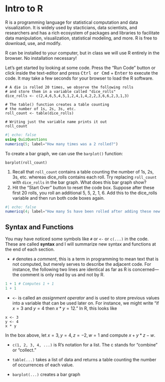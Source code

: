 # Intro to R

R is a programming language for statistical computation and data visualization.
It is widely used by stacticians, data scientists, and researchers and has a
rich ecosystem of packages and libraries to facilitate data manipulation,
visualization, statistical modeling, and more. R is free to download, use, and
modify.

R can be installed to your computer, but in class we will use R entirely in the
browser. No installation necessary!

Let's get started by looking at some code. Press the "Run Code" button or click
inside the text-editor and press <kbd>Ctrl or Cmd</kbd> + <kbd>Enter</kbd> to
execute the code. It may take a few seconds for your browser to load the R
software.

```webr
# A die is rolled 20 times, we observe the following rolls
# and store them in a variable called "dice_rolls"
dice_rolls <- c(2,4,6,5,4,5,1,2,4,1,4,2,2,3,6,6,2,3,1,3)

# The table() function creates a table counting
# the number of 1s, 2s, 3s, etc.
roll_count <- table(dice_rolls)

# Writing just the variable name prints it out
roll_count
```

```julia
#| echo: false
using QuizQuestions
numericq(5; label="How many times was a 2 rolled?")
```

To create a bar graph, we can use the `barplot()` function:

```webr
barplot(roll_count)
```

::: {#exr-intro-bargraph}
1. Recall that `roll_count` contains a table counting the number of 1s, 2s, 3s,
   etc. whereas dice_rolls contains each roll. Try replacing `roll_count` with
`dice_rolls` in the bar graph. What does this bar graph show?
2. Hit the "Start Over" button to reset the code box. Suppose after these first
   20 rolls, you roll an additional 5, 5, 2, 1, 6. Add this to the dice_rolls
variable and then run both code boxes again.
```julia
#| echo: false
numericq(4; label="How many 5s have been rolled after adding these new rolls?")
```
:::

## Syntax and Functions

You may have noticed some symbols like `#` or `<-` or `c(...)` in the code.
These are called **syntax** and I will summarize new syntax and functions at
the end of each section.

* `#` denotes a *comment*, this is a term in programming to mean text that is
not computed, but merely serves to describe the adjacent code. For instance,
the following two lines are identical as far as R is concerned---the comment is
only read by us and not by R.
```r
1 + 1 # Computes 1 + 1
1 + 1
```

* `<-` is called an *assignment operator* and is used to store previous values
into a variable that can be used later on. For instance, we might write "if $x
= 3$ and $y = 4$ then $x * y = 12$." In R, this looks like

```webr
x <- 3
y <- 4
x * y
```

::: {#exr-intro-variables}
In the box above, let $x = 3, y = 4, z = -2, w = 1$ and compute $x + y * z - w$.
:::

* `c(1, 2, 3, 4, ...)` is R's notation for a list. The c stands for "combine" or "collect."

* `table(...)` takes a list of data and returns a table counting the number of occurrences of each value.

* `barplot(...)` creates a bar graph
